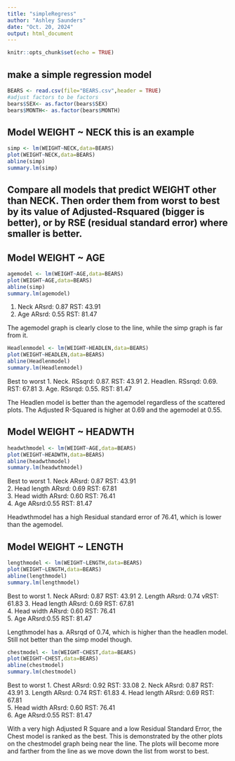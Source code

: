 ```yaml
---
title: "simpleRegress"
author: "Ashley Saunders"
date: "Oct. 20, 2024"
output: html_document
---
```


```r
knitr::opts_chunk$set(echo = TRUE)
```

## make a simple regression model

```r
BEARS <- read.csv(file="BEARS.csv",header = TRUE)
#adjust factors to be factors
bears$SEX<- as.factor(bears$SEX)
bears$MONTH<- as.factor(bears$MONTH)
```

## Model WEIGHT ~ NECK  this is an example  

```r
simp <- lm(WEIGHT~NECK,data=BEARS)
plot(WEIGHT~NECK,data=BEARS)
abline(simp)
summary.lm(simp)
```


## Compare all models that predict WEIGHT other than NECK. Then order them from worst to best by its value of Adjusted-Rsquared (bigger is better), or by RSE (residual standard error) where smaller is better. 

## Model WEIGHT ~ AGE    
```r
agemodel <- lm(WEIGHT~AGE,data=BEARS)
plot(WEIGHT~AGE,data=BEARS)
abline(simp)
summary.lm(agemodel)
```

1. Neck     ARsrd: 0.87     RST: 43.91
2. Age      ARsrd: 0.55     RST: 81.47

The agemodel graph is clearly close to the line, while the simp graph is far from it.

```r
Headlenmodel <- lm(WEIGHT~HEADLEN,data=BEARS)
plot(WEIGHT~HEADLEN,data=BEARS)
abline(Headlenmodel)
summary.lm(Headlenmodel)
```

Best to worst
1. Neck.      RSsqrd: 0.87.      RST: 43.91
2. Headlen.   RSsrqd: 0.69.      RST: 67.81
3. Age.       RSsrqd: 0.55.      RST: 81.47

The Headlen model is better than the agemodel regardless of the scattered plots. The Adjusted R-Squared is higher at 0.69 and the agemodel at 0.55.

## Model WEIGHT ~ HEADWTH 
```r
headwthmodel <- lm(WEIGHT~AGE,data=BEARS)
plot(WEIGHT~HEADWTH,data=BEARS)
abline(headwthmodel)
summary.lm(headwthmodel)
```

Best to worst
1. Neck               ARsrd: 0.87         RST: 43.91       
2. Head length        ARsrd: 0.69         RST: 67.81    
3. Head width         ARsrd: 0.60         RST: 76.41     
4. Age                ARsrd:0.55          RST: 81.47       

Headwthmodel has a high Residual standard error of 76.41, which is lower than the agemodel.

## Model WEIGHT ~ LENGTH 
```r
lengthmodel <- lm(WEIGHT~LENGTH,data=BEARS)
plot(WEIGHT~LENGTH,data=BEARS)
abline(lengthmodel)
summary.lm(lengthmodel)
```
Best to worst
1. Neck               ARsrd: 0.87         RST: 43.91 
2. Length             ARsrd: 0.74        vRST: 61.83
3. Head length        ARsrd: 0.69         RST: 67.81    
4. Head width         ARsrd: 0.60         RST: 76.41     
5. Age                ARsrd:0.55          RST: 81.47

Lengthmodel has a. ARsrqd of 0.74, which is higher than the headlen model. Still not better than the simp model though. 

```r
chestmodel <- lm(WEIGHT~CHEST,data=BEARS)
plot(WEIGHT~CHEST,data=BEARS)
abline(chestmodel)
summary.lm(chestmodel)
```
Best to worst
1. Chest              ARsrd: 0.92         RST: 33.08
2. Neck               ARsrd: 0.87         RST: 43.91 
3. Length             ARsrd: 0.74         RST: 61.83
4. Head length        ARsrd: 0.69         RST: 67.81    
5. Head width         ARsrd: 0.60         RST: 76.41     
6. Age                ARsrd:0.55          RST: 81.47

With a very high Adjusted R Square and a low Residual Standard Error, the Chest model is ranked as the best. This is demonstrated by the other plots on the chestmodel graph being near the line. The plots will become more and farther from the line as we move down the list from worst to best.


